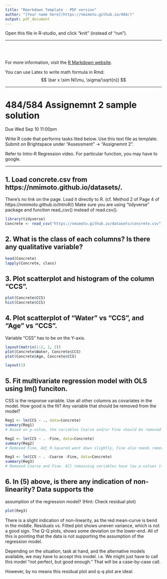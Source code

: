 ```yaml
---
title: "Rmarkdown Template - PDF version"
author: "[Your name here](https://nmimoto.github.io/484/)"
output: pdf_document
---
```


Open this file in R-studio, and click "knit" (instead of "run").

<hr>

<br><br>

For more information, visit the [R Markdown website](https://rmarkdown.rstudio.com).

You can use Latex to write math formula in Rmd:
$$
  \bar x \sim N(\mu, \sigma/\sqrt{n})
$$


<hr>

#  484/584 Assignemnt 2 sample solution

Due Wed Sep 10 11:00pm

Write R code that performs tasks lited below.
Use this text file as template. Submit on Brightspace
under "Assessment" -> "Assignemnt 2".

Refer to Intro-R Regression video.
For particular function, you may have to google.

<hr>

## 1. Load concrete.csv from https://nmimoto.github.io/datasets/.
There's no link on the page. Load it directly to R.
(cf. Method 2 of Page 4 of https://nmimoto.github.io/IntroR/)
Make sure you are using "tidyverse" package and function read_csv()
instead of read.csv().

```r
library(tidyverse)
Concrete <- read_csv("https://nmimoto.github.io/datasets/concrete.csv")
```


## 2. What is the class of each columns?  Is there any qualitative variable?

```r
head(Concrete)
lapply(Concrete, class)
```

## 3. Plot scatterplot and histogram of the column "CCS".
```r
plot(Concrete$CCS)
hist(Concrete$CCS)
```

## 4. Plot scatterplot of "Water" vs "CCS", and "Age" vs "CCS".
Variable "CSS" has to be on the Y-axis.
```r
layout(matrix(1:2, 1, 2))
plot(Concrete$Water, Concrete$CCS)
plot(Concrete$Age, Concrete$CCS)

layout(1)
```

## 5. Fit multivariate regression model with OLS using lm() funciton.
CSS is the response variable.  Use all other columns as covariates in the model.
How good is the fit?  Any variable that should be removed from the model?
```r
Reg1 <- lm(CCS ~ ., data=Concrete)
summary(Reg1)
# Based on p-value, the variables Coarse and/or Fine should be removed from the model.

Reg2 <- lm(CCS ~ . -Fine, data=Concrete)
summary(Reg2)
# Removed Fine, Adj R-Squared went down slightly, Fine also needs removed.

Reg3 <- lm(CCS ~ . -Coarse -Fine, data=Concrete)
summary(Reg3)
# Removed Coarse and Fine. All remaining variables have low p-values (<0.05).
```

## 6. In (5) above, is there any indication of non-linearity?  Data supports the
assumption of the regression model?  (Hint: Check residual plot)
```r
plot(Reg3)
```

There is a slight indication of non-linearity, as the red mean-curve is
bend in the middle. Residuals vs. Fitted plot shows uneven variance, which
is not a good sign.
The Q-Q plots, shows some deviation on the lower-end.
All of this is pointing that the data is not supporting the assumption of the
regression model.

Depending on the situation, task at hand, and the alternative models available,
we may have to accept this model.
i.e. We might just have to call this model "not perfect, but good enough."
That will be a case-by-case call.

However, by no means this residual plot and q-q plot are ideal.
